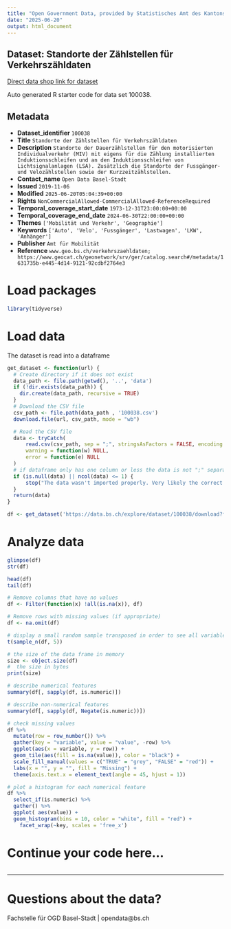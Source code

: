 ```yaml
---
title: "Open Government Data, provided by Statistisches Amt des Kantons Basel-Stadt - Fachstelle OGD"
date: "2025-06-20"
output: html_document
---
```


## Dataset: Standorte der Zählstellen für Verkehrszähldaten

[Direct data shop link for dataset](https://data.bs.ch/explore/dataset/100038)

Auto generated R starter code for data set 100038.

## Metadata

- **Dataset_identifier** `100038`
- **Title** `Standorte der Zählstellen für Verkehrszähldaten`
- **Description** `Standorte der Dauerzählstellen für den motorisierten Individualverkehr (MIV) mit eigens für die Zählung installierten Induktionsschleifen und an den Induktionsschleifen von Lichtsignalanlagen (LSA). Zusätzlich die Standorte der Fussgänger- und Velozählstellen sowie der Kurzzeitzählstellen.`
- **Contact_name** `Open Data Basel-Stadt`
- **Issued** `2019-11-06`
- **Modified** `2025-06-20T05:04:39+00:00`
- **Rights** `NonCommercialAllowed-CommercialAllowed-ReferenceRequired`
- **Temporal_coverage_start_date** `1973-12-31T23:00:00+00:00`
- **Temporal_coverage_end_date** `2024-06-30T22:00:00+00:00`
- **Themes** `['Mobilität und Verkehr', 'Geographie']`
- **Keywords** `['Auto', 'Velo', 'Fussgänger', 'Lastwagen', 'LKW', 'Anhänger']`
- **Publisher** `Amt für Mobilität`
- **Reference** `www.geo.bs.ch/verkehrszaehldaten; https://www.geocat.ch/geonetwork/srv/ger/catalog.search#/metadata/1631735b-e445-4d14-9121-92cdbf2764e3`


# Load packages

```r

library(tidyverse)
```

# Load data

The dataset is read into a dataframe

```r
get_dataset <- function(url) {
  # Create directory if it does not exist
  data_path <- file.path(getwd(), '..', 'data')
  if (!dir.exists(data_path)) {
    dir.create(data_path, recursive = TRUE)
  }
  # Download the CSV file
  csv_path <- file.path(data_path , '100038.csv')
  download.file(url, csv_path, mode = "wb")

  # Read the CSV file
  data <- tryCatch(
      read.csv(csv_path, sep = ";", stringsAsFactors = FALSE, encoding = "UTF-8"),
      warning = function(w) NULL,
      error = function(e) NULL
  )
  # if dataframe only has one column or less the data is not ";" separated
  if (is.null(data) || ncol(data) <= 1) {
      stop("The data wasn't imported properly. Very likely the correct separator couldn't be found.\nPlease check the dataset manually and adjust the code.")
  }
  return(data)
}
```

```r

df <- get_dataset('https://data.bs.ch/explore/dataset/100038/download?format=csv&timezone=Europe%2FZurich')

```

# Analyze data

```r

glimpse(df)
str(df)

head(df)
tail(df)

```

```r
# Remove columns that have no values
df <- Filter(function(x) !all(is.na(x)), df)

# Remove rows with missing values (if appropriate)
df <- na.omit(df)
```

```r
# display a small random sample transposed in order to see all variables
t(sample_n(df, 5))
```

```r
# the size of the data frame in memory
size <- object.size(df)
#  the size in bytes
print(size)
```

```r
# describe numerical features
summary(df[, sapply(df, is.numeric)])
```

```r
# describe non-numerical features
summary(df[, sapply(df, Negate(is.numeric))])
```

```r
# check missing values
df %>%
  mutate(row = row_number()) %>%
  gather(key = "variable", value = "value", -row) %>%
  ggplot(aes(x = variable, y = row)) +
  geom_tile(aes(fill = is.na(value)), color = "black") +
  scale_fill_manual(values = c("TRUE" = "grey", "FALSE" = "red")) +
  labs(x = "", y = "", fill = "Missing") +
  theme(axis.text.x = element_text(angle = 45, hjust = 1))
```

```r
# plot a histogram for each numerical feature
df %>%
  select_if(is.numeric) %>%
  gather() %>%
  ggplot( aes(value)) +
  geom_histogram(bins = 10, color = "white", fill = "red") +
    facet_wrap(~key, scales = 'free_x')
```

# Continue your code here...

```r

```
------------------------------------------------------------------------

# Questions about the data?

Fachstelle für OGD Basel-Stadt | opendata@bs.ch
